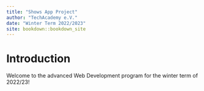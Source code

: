 ```yaml
--- 
title: "Shows App Project"
author: "TechAcademy e.V."
date: "Winter Term 2022/2023"
site: bookdown::bookdown_site
---
```


# Introduction
Welcome to the advanced Web Development program for the winter term of 2022/23!


